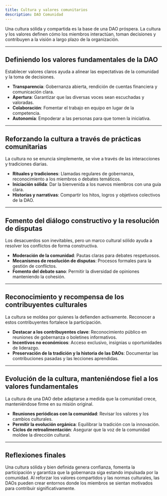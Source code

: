 ```yaml
---
title: Cultura y valores comunitarios
description: DAO Comunidad
---
```


Una cultura sólida y compartida es la base de una DAO próspera. La cultura y los valores definen cómo los miembros interactúan, toman decisiones y contribuyen a la visión a largo plazo de la organización.

---

## Definiendo los valores fundamentales de la DAO

Establecer valores claros ayuda a alinear las expectativas de la comunidad y la toma de decisiones.

- **Transparencia**: Gobernanza abierta, rendición de cuentas financiera y comunicación clara.
- **Apertura**: Garantizar que las diversas voces sean escuchadas y valoradas.
- **Colaboración**: Fomentar el trabajo en equipo en lugar de la competencia.
- **Autonomía**: Empoderar a las personas para que tomen la iniciativa.

---

## Reforzando la cultura a través de prácticas comunitarias

La cultura no se enuncia simplemente, se vive a través de las interacciones y tradiciones diarias.
- **Rituales y tradiciones**: Llamadas regulares de gobernanza, reconocimiento a los miembros o debates temáticos.
- **Iniciación sólida**: Dar la bienvenida a los nuevos miembros con una guía clara. 
- **Historias y narrativas**: Compartir los hitos, logros y objetivos colectivos de la DAO.

---

## Fomento del diálogo constructivo y la resolución de disputas

Los desacuerdos son inevitables, pero un marco cultural sólido ayuda a resolver los conflictos de forma constructiva.
- **Moderación de la comunidad**: Pautas claras para debates respetuosos.
- **Mecanismos de resolución de disputas**: Procesos formales para la gestión de conflictos.
- **Fomento del debate sano**: Permitir la diversidad de opiniones manteniendo la cohesión.

---

## Reconocimiento y recompensa de los contribuyentes culturales

La cultura se moldea por quienes la defienden activamente. Reconocer a estos contribuyentes fortalece la participación.
- **Destacar a los contribuyentes clave**: Reconocimiento público en reuniones de gobernanza o boletines informativos.
- **Incentivos no económicos**: Acceso exclusivo, insignias u oportunidades de liderazgo. 
- **Preservación de la tradición y la historia de las DAOs**: Documentar las contribuciones pasadas y las lecciones aprendidas.

---

## Evolución de la cultura, manteniéndose fiel a los valores fundamentales

La cultura de una DAO debe adaptarse a medida que la comunidad crece, manteniéndose firme en su misión original.
- **Reuniones periódicas con la comunidad**: Revisar los valores y los cambios culturales.
- **Permitir la evolución orgánica**: Equilibrar la tradición con la innovación.
- **Ciclos de retroalimentación**: Asegurar que la voz de la comunidad moldee la dirección cultural.

---

## Reflexiones finales

Una cultura sólida y bien definida genera confianza, fomenta la participación y garantiza que la gobernanza siga estando impulsada por la comunidad. Al reforzar los valores compartidos y las normas culturales, las DAOs pueden crear entornos donde los miembros se sientan motivados para contribuir significativamente.